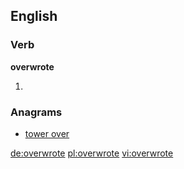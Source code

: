 ==English==

===Verb===
'''overwrote'''

# {{simple past of|overwrite}}

===Anagrams===
* [[tower over#English|tower over]]

[[de:overwrote]]
[[pl:overwrote]]
[[vi:overwrote]]